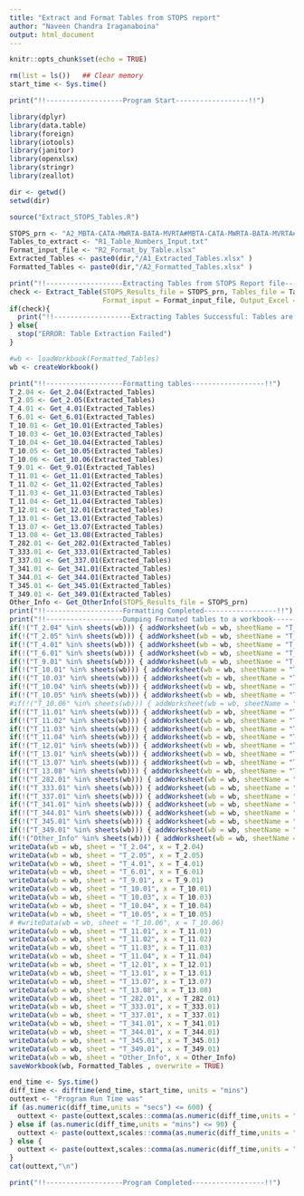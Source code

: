 ```yaml
---
title: "Extract and Format Tables from STOPS report"
author: "Naveen Chandra Iraganaboina"
output: html_document
---
```


```r
knitr::opts_chunk$set(echo = TRUE)

rm(list = ls())   ## Clear memory
start_time <- Sys.time()

print("!!-------------------Program Start------------------!!")

library(dplyr) 
library(data.table)
library(foreign)
library(iotools)
library(janitor)
library(openxlsx)
library(stringr)
library(zeallot)

dir <- getwd()
setwd(dir)

source("Extract_STOPS_Tables.R")

STOPS_prn <- "A2_MBTA-CATA-MWRTA-BATA-MVRTA#MBTA-CATA-MWRTA-BATA-MVRTA#MBTA-CATA-MWRTA-BATA-MVRTA_STOPSY2024Results.prn"
Tables_to_extract <- "R1_Table_Numbers_Input.txt"
Format_input_file <- "R2_Format_by_Table.xlsx"   
Extracted_Tables <- paste0(dir,"/A1_Extracted_Tables.xlsx" )
Formatted_Tables <- paste0(dir,"/A2_Formatted_Tables.xlsx" )

print("!!-------------------Extracting Tables from STOPS Report file------------------!!")
check <- Extract_Table(STOPS_Results_file = STOPS_prn, Tables_file = Tables_to_extract, 
                       Format_input = Format_input_file, Output_Excel = Extracted_Tables)
if(check){
  print("!!-------------------Extracting Tables Successful: Tables are written to a workbook------------------!!")
} else{
  stop("ERROR: Table Extraction Failed")
}

#wb <- loadWorkbook(Formatted_Tables)
wb <- createWorkbook()

print("!!-------------------Formatting tables------------------!!")
T_2.04 <- Get_2.04(Extracted_Tables)
T_2.05 <- Get_2.05(Extracted_Tables)
T_4.01 <- Get_4.01(Extracted_Tables)
T_6.01 <- Get_6.01(Extracted_Tables)
T_10.01 <- Get_10.01(Extracted_Tables)
T_10.03 <- Get_10.03(Extracted_Tables)
T_10.04 <- Get_10.04(Extracted_Tables)
T_10.05 <- Get_10.05(Extracted_Tables)
T_10.06 <- Get_10.06(Extracted_Tables)
T_9.01 <- Get_9.01(Extracted_Tables)
T_11.01 <- Get_11.01(Extracted_Tables)
T_11.02 <- Get_11.02(Extracted_Tables)
T_11.03 <- Get_11.03(Extracted_Tables)
T_11.04 <- Get_11.04(Extracted_Tables)
T_12.01 <- Get_12.01(Extracted_Tables)
T_13.01 <- Get_13.01(Extracted_Tables)
T_13.07 <- Get_13.07(Extracted_Tables)
T_13.08 <- Get_13.08(Extracted_Tables)
T_282.01 <- Get_282.01(Extracted_Tables)
T_333.01 <- Get_333.01(Extracted_Tables)
T_337.01 <- Get_337.01(Extracted_Tables)
T_341.01 <- Get_341.01(Extracted_Tables)
T_344.01 <- Get_344.01(Extracted_Tables)
T_345.01 <- Get_345.01(Extracted_Tables)
T_349.01 <- Get_349.01(Extracted_Tables)
Other_Info <- Get_OtherInfo(STOPS_Results_file = STOPS_prn)
print("!!-------------------Formatting Completed------------------!!")
print("!!-------------------Dumping Formated tables to a workbook------------------!!")
if(!("T_2.04" %in% sheets(wb))) { addWorksheet(wb = wb, sheetName = "T_2.04") }
if(!("T_2.05" %in% sheets(wb))) { addWorksheet(wb = wb, sheetName = "T_2.05") }
if(!("T_4.01" %in% sheets(wb))) { addWorksheet(wb = wb, sheetName = "T_4.01") }
if(!("T_6.01" %in% sheets(wb))) { addWorksheet(wb = wb, sheetName = "T_6.01") }
if(!("T_9.01" %in% sheets(wb))) { addWorksheet(wb = wb, sheetName = "T_9.01") }
if(!("T_10.01" %in% sheets(wb))) { addWorksheet(wb = wb, sheetName = "T_10.01") }
if(!("T_10.03" %in% sheets(wb))) { addWorksheet(wb = wb, sheetName = "T_10.03") }
if(!("T_10.04" %in% sheets(wb))) { addWorksheet(wb = wb, sheetName = "T_10.04") }
if(!("T_10.05" %in% sheets(wb))) { addWorksheet(wb = wb, sheetName = "T_10.05") }
#if(!("T_10.06" %in% sheets(wb))) { addWorksheet(wb = wb, sheetName = "T_10.06") }
if(!("T_11.01" %in% sheets(wb))) { addWorksheet(wb = wb, sheetName = "T_11.01") }
if(!("T_11.02" %in% sheets(wb))) { addWorksheet(wb = wb, sheetName = "T_11.02") }
if(!("T_11.03" %in% sheets(wb))) { addWorksheet(wb = wb, sheetName = "T_11.03") }
if(!("T_11.04" %in% sheets(wb))) { addWorksheet(wb = wb, sheetName = "T_11.04") }
if(!("T_12.01" %in% sheets(wb))) { addWorksheet(wb = wb, sheetName = "T_12.01") }
if(!("T_13.01" %in% sheets(wb))) { addWorksheet(wb = wb, sheetName = "T_13.01") }
if(!("T_13.07" %in% sheets(wb))) { addWorksheet(wb = wb, sheetName = "T_13.07") }
if(!("T_13.08" %in% sheets(wb))) { addWorksheet(wb = wb, sheetName = "T_13.08") }
if(!("T_282.01" %in% sheets(wb))) { addWorksheet(wb = wb, sheetName = "T_282.01") }
if(!("T_333.01" %in% sheets(wb))) { addWorksheet(wb = wb, sheetName = "T_333.01") }
if(!("T_337.01" %in% sheets(wb))) { addWorksheet(wb = wb, sheetName = "T_337.01") }
if(!("T_341.01" %in% sheets(wb))) { addWorksheet(wb = wb, sheetName = "T_341.01") }
if(!("T_344.01" %in% sheets(wb))) { addWorksheet(wb = wb, sheetName = "T_344.01") }
if(!("T_345.01" %in% sheets(wb))) { addWorksheet(wb = wb, sheetName = "T_345.01") }
if(!("T_349.01" %in% sheets(wb))) { addWorksheet(wb = wb, sheetName = "T_349.01") }
if(!("Other_Info" %in% sheets(wb))) { addWorksheet(wb = wb, sheetName = "Other_Info") }
writeData(wb = wb, sheet = "T_2.04", x = T_2.04)
writeData(wb = wb, sheet = "T_2.05", x = T_2.05)
writeData(wb = wb, sheet = "T_4.01", x = T_4.01)
writeData(wb = wb, sheet = "T_6.01", x = T_6.01)
writeData(wb = wb, sheet = "T_9.01", x = T_9.01)
writeData(wb = wb, sheet = "T_10.01", x = T_10.01)
writeData(wb = wb, sheet = "T_10.03", x = T_10.03)
writeData(wb = wb, sheet = "T_10.04", x = T_10.04)
writeData(wb = wb, sheet = "T_10.05", x = T_10.05)
# #writeData(wb = wb, sheet = "T_10.06", x = T_10.06)
writeData(wb = wb, sheet = "T_11.01", x = T_11.01)
writeData(wb = wb, sheet = "T_11.02", x = T_11.02)
writeData(wb = wb, sheet = "T_11.03", x = T_11.03)
writeData(wb = wb, sheet = "T_11.04", x = T_11.04)
writeData(wb = wb, sheet = "T_12.01", x = T_12.01)
writeData(wb = wb, sheet = "T_13.01", x = T_13.01)
writeData(wb = wb, sheet = "T_13.07", x = T_13.07)
writeData(wb = wb, sheet = "T_13.08", x = T_13.08)
writeData(wb = wb, sheet = "T_282.01", x = T_282.01)
writeData(wb = wb, sheet = "T_333.01", x = T_333.01)
writeData(wb = wb, sheet = "T_337.01", x = T_337.01)
writeData(wb = wb, sheet = "T_341.01", x = T_341.01)
writeData(wb = wb, sheet = "T_344.01", x = T_344.01)
writeData(wb = wb, sheet = "T_345.01", x = T_345.01)
writeData(wb = wb, sheet = "T_349.01", x = T_349.01)
writeData(wb = wb, sheet = "Other_Info", x = Other_Info)
saveWorkbook(wb, Formatted_Tables , overwrite = TRUE)

end_time <- Sys.time()
diff_time <- difftime(end_time, start_time, units = "mins")
outtext <- "Program Run Time was"
if (as.numeric(diff_time,units = "secs") <= 600) { 
  outtext <- paste(outtext,scales::comma(as.numeric(diff_time,units = "secs")),"seconds") 
} else if (as.numeric(diff_time,units = "mins") <= 90) { 
  outtext <- paste(outtext,scales::comma(as.numeric(diff_time,units = "mins")),"minutes") 
} else { 
  outtext <- paste(outtext,scales::comma(as.numeric(diff_time,units = "hours"),accuray = 0.01),"hours") 
}
cat(outtext,"\n")

print("!!-------------------Program Completed------------------!!")


```
